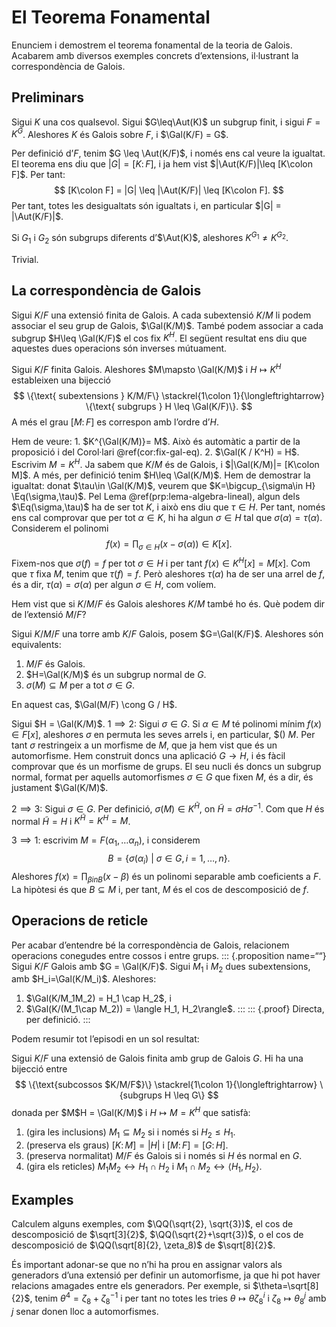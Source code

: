 # El Teorema Fonamental

Enunciem i demostrem el teorema fonamental de la teoria de Galois. Acabarem
amb diversos exemples concrets d'extensions, il·lustrant la correspondència de Galois.

## Preliminars

::: {.proposition}
Sigui $K$ una cos qualsevol. Sigui $G\leq\Aut(K)$ un subgrup finit, i sigui $F=K^G$. Aleshores $K$ és Galois sobre $F$,
i $\Gal(K/F) = G$.
:::
::: {.proof}
Per definició d'$F$, tenim $G \leq \Aut(K/F)$, i només ens cal veure la igualtat. El teorema
ens diu que $|G|=[K\colon F]$, i ja hem vist $|\Aut(K/F)|\leq [K\colon F]$. Per tant:
$$
[K\colon F] = |G| \leq |\Aut(K/F)| \leq [K\colon F].
$$
Per tant, totes les desigualtats són igualtats i, en particular $|G| = |\Aut(K/F)|$.
:::

::: {.corollary}
Si $G_1$ i $G_2$ són subgrups diferents d'$\Aut(K)$, aleshores $K^{G_1} \neq K^{G_2}$.
:::
::: {.proof}
Trivial.
:::

## La correspondència de Galois

Sigui $K/F$ una extensió finita de Galois. A cada subextensió $K/M$ li podem associar el seu
grup de Galois, $\Gal(K/M)$. També podem associar a cada subgrup $H\leq \Gal(K/F)$ el cos fix $K^H$.
El següent resultat ens diu que aquestes dues operacions són inverses mútuament.

::: {.theorem}
Sigui $K/F$ finita Galois. Aleshores $M\mapsto \Gal(K/M)$ i $H\mapsto K^H$ estableixen una bijecció
$$
\{\text{ subextensions } K/M/F\} \stackrel{1\colon 1}{\longleftrightarrow} \{\text{ subgrups } H \leq \Gal(K/F)\}.
$$
A més el grau $[M \colon F]$  es correspon amb l'ordre d'$H$.
:::
::: {.proof}
Hem de veure:
1. $K^{\Gal(K/M)}= M$. Això és automàtic a partir de la proposició i del Corol·lari \@ref(cor:fix-gal-eq).
2. $\Gal(K / K^H) = H$. Escrivim $M=K^H$. Ja sabem que $K/M$ és de Galois, i $|\Gal(K/M)|= [K\colon M]$.
A més, per definició tenim $H\leq \Gal(K/M)$. Hem de demostrar la igualtat: donat $\tau\in \Gal(K/M)$, veurem
que $K=\bigcup_{\sigma\in H} \Eq(\sigma,\tau)$. Pel Lema \@ref(prp:lema-algebra-lineal), algun dels $\Eq(\sigma,\tau)$
ha de ser tot $K$, i això ens diu que $\tau\in H$. Per tant, només ens cal comprovar que per tot $\alpha\in K$,
hi ha algun $\sigma\in H$ tal que $\sigma(\alpha)=\tau(\alpha)$. Considerem el polinomi
$$
f(x) = \prod_{\sigma \in H} (x - \sigma(\alpha)) \in K[x].
$$
Fixem-nos que $\sigma(f)=f$ per tot $\sigma\in H$ i per tant $f(x)\in K^H[x] = M[x]$. Com que $\tau$ fixa $M$,
tenim que $\tau(f)=f$. Però aleshores $\tau(\alpha)$ ha de ser una arrel de $f$, és a dir, $\tau(\alpha)=\sigma(\alpha)$
per algun $\sigma\in H$, com volíem.
:::

Hem vist que si $K/M/F$ és Galois aleshores $K/M$ també ho és. Què podem dir de l'extensió $M/F$?

::: {.proposition}
Sigui $K/M/F$ una torre amb $K/F$ Galois, posem $G=\Gal(K/F)$. Aleshores són equivalents:

1. $M/F$ és Galois.
2. $H=\Gal(K/M)$ és un subgrup normal de $G$.
3. $\sigma(M)\subseteq M$ per a tot $\sigma\in G$.

En aquest cas, $\Gal(M/F) \cong G / H$.
:::

::: {.proof}
Sigui $H = \Gal(K/M)$.
$1 \implies 2$: Sigui $\sigma\in G$. Si $\alpha\in M$ té polinomi mínim $f(x)\in F[x]$, aleshores $\sigma$
en permuta les seves arrels i, en particular, $\sigma(\alpha) \in $M$. Per tant $\sigma$ restringeix a un
morfisme de $M$, que ja hem vist que és un automorfisme. Hem construit doncs una aplicació $G\to H$,
i és fàcil comprovar que és un morfisme de grups. El seu nucli és doncs un subgrup normal, format
per aquells automorfismes $\sigma\in G$ que fixen $M$, és a dir, és justament $\Gal(K/M)$.

$2 \implies 3$: Sigui $\sigma \in G$. Per definició, $\sigma(M) \in K^{\tilde H}$, on $\tilde H = \sigma H \sigma^{-1}$.
Com que $H$ és normal $\tilde H=H$ i $K^{\tilde H} = K^H = M$.

$3 \implies 1$: escrivim $M = F(\alpha_1,\ldots \alpha_n)$, i considerem
$$
B = \{\sigma(\alpha_i) ~|~ \sigma \in G, i=1,\ldots,n\}.
$$
Aleshores $f(x)=\prod_{\beta in B} (x-\beta)$ és un polinomi separable amb coeficients
a $F$. La hipòtesi és que $B\subseteq M$ i, per tant, $M$ és el cos de descomposició de $f$.
:::

## Operacions de reticle

Per acabar d'entendre bé la correspondència de Galois, relacionem operacions conegudes entre cossos i entre grups.
::: {.proposition name=""}
Sigui $K/F$ Galois amb $G = \Gal(K/F)$. Sigui $M_1$ i $M_2$ dues subextensions, amb $H_i=\Gal(K/M_i)$. Aleshores:

1. $\Gal(K/M_1M_2) = H_1 \cap H_2$, i
2. $\Gal(K/(M_1\cap M_2)) = \langle H_1, H_2\rangle$.
:::
::: {.proof}
Directa, per definició.
:::


Podem resumir tot l'episodi en un sol resultat:

::: {.theorem name="Teorema fonamental de la teoria de Galois"}
Sigui $K/F$ una extensió de Galois finita amb grup de Galois $G$. Hi ha una bijecció entre
$$
\{\text{subcossos $K/M/F$}\} \stackrel{1\colon 1}{\longleftrightarrow} \{subgrups H \leq G\}
$$
donada per $M\mapsto $H = \Gal(K/M)$ i $H\mapsto M = K^H$ que satisfà:

1. (gira les inclusions) $M_1 \subseteq M_2$ si i només si $H_2\leq H_1$.
2. (preserva els graus) $[K\colon M] = |H|$ i $[M \colon F] = [G \colon H]$.
3. (preserva normalitat) $M/F$ és Galois si i només si $H$ és normal en $G$.
4. (gira els reticles) $M_1M_2 \leftrightarrow H_1\cap H_2$ i $M_1\cap M_2 \leftrightarrow \langle H_1, H_2\rangle$.
:::

## Examples

Calculem alguns exemples, com $\QQ(\sqrt{2}, \sqrt{3})$, el cos de descomposició de $\sqrt[3]{2}$, $\QQ(\sqrt{2}+\sqrt{3})$,
o el cos de descomposició de $\QQ(\sqrt[8]{2}, \zeta_8)$ de $\sqrt[8]{2}$.

És important adonar-se que no n'hi ha prou en assignar valors
als generadors d'una extensió per definir un automorfisme, ja que hi pot haver relacions amagades entre els
generadors. Per exemple, si $\theta=\sqrt[8]{2}$, tenim $\theta^4 = \zeta_8 + \zeta_8^{-1}$ i per tant no totes
les tries
$\theta\mapsto \theta\zeta_8^i$ i $\zeta_8\mapsto \theta_8^j$ amb $j$ senar donen lloc a automorfismes.
